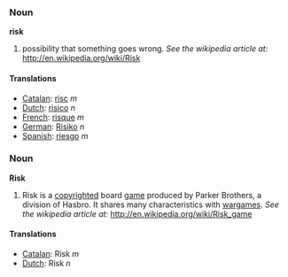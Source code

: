 ===Noun===
'''risk'''

#possibility that something goes wrong. ''See the wikipedia article at:'' http://en.wikipedia.org/wiki/Risk

====Translations====
*[[Catalan]]: [[risc]] ''m''
*[[Dutch]]: [[risico]] ''n''
*[[French]]: [[risque]] ''m''
*[[German]]: [[Risiko]] ''n''
*[[Spanish]]: [[riesgo]] ''m''

===Noun===
'''Risk'''

#Risk is a [[copyright]]ed board [[game]] produced by Parker Brothers, a division of Hasbro. It shares many characteristics with [[wargame]]s. ''See the wikipedia article at:'' http://en.wikipedia.org/wiki/Risk_game

====Translations====
*[[Catalan]]: Risk ''m''
*[[Dutch]]: Risk ''n''